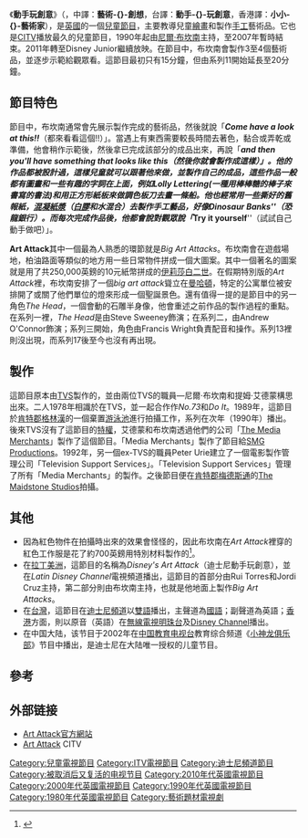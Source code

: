 {{noteTA
|T=zh-cn:艺术创想;zh-hk:小小藝術家;zh-tw:動手玩創意;
|G1=Show
|1=zh-cn:艺术创想;zh-hk:小小藝術家;zh-tw:動手玩創意;
}}
{{Infobox Television
| show_name          = 動手玩創意
| original_name = Art Attack
| image              = 
| caption            = 《Art Attack》電視節目標誌
| format             = 藝術以及兒童節目
| camera             = 
| picture_format     = 
| runtime            = 20分鐘
| creator            = [[尼爾·布坎南|尼爾·布坎南]]<br>[[提姆·艾德蒙|提姆·艾德蒙]]（Tim Edmunds）
| developer          = 
| producer           = 提姆·艾德蒙<br>Helen Dawson<br>Nic Ayling<br>Helen Evans<br>Louise Lamb
| executive_producer = J Nigel Pickard<br>Sandy Ross<br>Elizabeth Partyka<br>Adrian Edwards<br>[[尼爾·布坎南|尼爾·布坎南]]<br>提姆·艾德蒙
| presenter          = [[尼爾·布坎南|尼爾·布坎南]]（1990–2007; 第 1–20 期）<br>{{link-en|Jassa Ahluwalia|}}（2011; 第 21 期）<br>Lloyd Warbey（2012–; 第 22–期）<ref>{{Cite web |url=http://www.disney.co.uk/disney-junior/art-attack/show-facts/presenter-profile/ |title=存档副本 |access-date=2015-07-25 |archive-date=2015-11-02 |archive-url=https://web.archive.org/web/20151102101627/http://www.disney.co.uk/disney-junior/art-attack/show-facts/presenter-profile/ |dead-url=no }}</ref>
| narrated           = 
| opentheme          = [[Mr_Miller_&_Mr_Porter|Mr Miller & Mr Porter]]
| endtheme           = Mr Miller & Mr Porter (Reprise)
| country            = {{UK}}
| network            = [[英國獨立電視台|英國獨立電視台]]（ITV），Disney Junior
| first_aired        = 1990年6月15日
| last_aired         = 2007年7月13日(ITV版本)，2011年6月6日重開(Disney Junior)
| website            = http://www.artattack.co.uk
| imdb_id            = 0313033
| tv_com_id          = 13170
}}
《'''動手玩創意'''》（{{lang-en|''Art Attack''}}，中譯：'''藝術-{}-創想'''，台譯：'''動手-{}-玩創意'''，香港譯：'''小小-{}-藝術家'''），是[[英國|英國]]的一個[[兒童節目|兒童節目]]，主要教導兒童[[繪畫|繪畫]]和製作[[手工|手工]]藝術品。它也是[[CITV|CITV]]播放最久的兒童節目，1990年起由[[尼爾·布坎南|尼爾·布坎南]]主持，至2007年暫時結束。2011年轉至Disney Junior繼續放映。在節目中，布坎南會製作3至4個藝術品，並逐步示範給觀眾看。這節目最初只有15分鐘，但由系列11開始延長至20分鐘。

==節目特色==
節目中，布坎南通常會先展示製作完成的藝術品，然後就說「'''''Come have a look at this!!'''''（都來看看這個!!）」。當遇上有東西需要較長時間去著色，黏合或弄乾或準備，他會稍作示範後，然後拿已完成該部分的成品出來，再說「'''''and then you'll have something that looks like this'''''（然後你就會製作成這樣）」。他的作品都被設計過，這樣兒童就可以跟著他來做，並製作自己的成品，這些作品一般都有圖畫和一些有趣的字詞在上面，例如''Lolly Lettering''(一種用棒棒糖的棒子來書寫的書法)和用正方形紙板來做調色板刀去畫一條船。他也經常用一些撕好的舊報紙，[[混凝紙漿|混凝紙漿]]（[[白膠|白膠]]和水混合）去製作手工藝品，好像''Dinosaur Banks''（恐龍銀行）。而每次完成作品後，他都會說對觀眾說「'''''Try it yourself'''''（試試自己動手做吧）」。

'''Art Attack'''其中一個最為人熟悉的環節就是''Big Art Attacks''。布坎南會在遊戲場地，柏油路面等類似的地方用一些日常物件拼成一個大圖案。其中一個著名的圖案就是用了共250,000英鎊的10元紙幣拼成的[[伊莉莎白二世_(英國)|伊莉莎白二世]]。在假期特別版的''Art Attack''裡，布坎南安排了一個''big art attack''聳立在[[曼哈頓|曼哈頓]]，特定的公寓單位被安排開了或關了他們單位的燈來形成一個聖誕景色。還有值得一提的是節目中的另一角色''The Head''，一個會動的石雕半身像，他會重述之前作品的製作過程的重點。在系列一裡，''The Head''是由Steve Sweeney飾演；在系列二，由Andrew O'Connor飾演；系列三開始，角色由Francis Wright負責配音和操作。系列13裡則沒出現，而系列17後至今也沒有再出現。

==製作==
這節目原本由[[南方電視台_(英國)|TVS]]製作的，並由兩位TVS的職員—尼爾·布坎南和提姆·艾德蒙構思出來。二人1978年相識於在TVS，並一起合作作''No.73''和''Do It''。1989年，這節目於[[肯特郡|肯特郡]][[格林漢|格林漢]]的一個棄置[[游泳池|游泳池]]進行拍攝工作，系列在次年（1990年）播出。後來TVS沒有了這節目的[[特權|特權]]，艾德蒙和布坎南透過他們的公司「[[The_Media_Merchants|The Media Merchants]]」製作了這個節目。「Media Merchants」製作了節目給[[SMG_Productions|SMG Productions]]。1992年，另一個ex-TVS的職員Peter Urie建立了一個電影製作管理公司「Television Support Services」。「Television Support Services」管理了所有「Media Merchants」的製作。之後節目便在[[肯特郡|肯特郡]][[梅德斯通|梅德斯通]]的[[The_Maidstone_Studios|The Maidstone Studios]]拍攝。

==其他==
*因為紅色物件在拍攝時出來的效果會怪怪的，因此布坎南在''Art Attack''裡穿的紅色工作服是花了約700英鎊用特別材料製作的<ref name="Neil">{{cite web |url=http://www.hitentertainment.com/artattack/meetneil.html |title=Meet  Neil |publisher=HitEntertainment.com |accessdate=2007-04-12 |deadurl=yes |archiveurl=https://web.archive.org/web/20110726001952/http://www.hitentertainment.com/artattack/meetneil.html |archivedate=2011-07-26 }}</ref>。
*在[[拉丁美洲|拉丁美洲]]，這節目的名稱為''Disney's Art Attack''（迪士尼動手玩創意），並在''Latin Disney Channel''電視頻道播出，這節目的首部分由Rui Torres和Jordi Cruz主持，第二部分則由布坎南主持，也就是他地面上製作''Big Art Attacks''。
*在[[台灣|台灣]]，這節目在[[迪士尼頻道|迪士尼頻道]]以[[雙語|雙語]]播出，主聲道為[[國語|國語]]；副聲道為英語；[[香港|香港]]方面，則以原音（英語）在[[無線電視明珠台|無線電視明珠台]]及[[Disney_Channel|Disney Channel]]播出。
*在中国大陆，该节目于2002年在[[中国教育电视台|中国教育电视台]]教育综合频道《[[小神龙俱乐部|小神龙俱乐部]]》节目中播出，是迪士尼在大陆唯一授权的儿童节目。

==參考==
<references/>

==外部链接==
*[http://www.artattack.co.uk/ Art Attack官方網站] {{Wayback|url=http://www.artattack.co.uk/ |date=20210211091047 }} {{en}}
*[http://www.citv.co.uk/page.asp?partid=61 Art Attack] {{Wayback|url=http://www.citv.co.uk/page.asp?partid=61 |date=20100510193106 }}CITV {{en}}

{{DEFAULTSORT:Art Attack}}
[[Category:兒童電視節目|Category:兒童電視節目]]
[[Category:ITV電視節目|Category:ITV電視節目]]
[[Category:迪士尼頻道節目|Category:迪士尼頻道節目]]
[[Category:被取消后又复活的电视节目|Category:被取消后又复活的电视节目]]
[[Category:2010年代英國電視節目|Category:2010年代英國電視節目]]
[[Category:2000年代英國電視節目|Category:2000年代英國電視節目]]
[[Category:1990年代英國電視節目|Category:1990年代英國電視節目]]
[[Category:1980年代英國電視節目|Category:1980年代英國電視節目]]
[[Category:藝術題材電視劇|Category:藝術題材電視劇]]